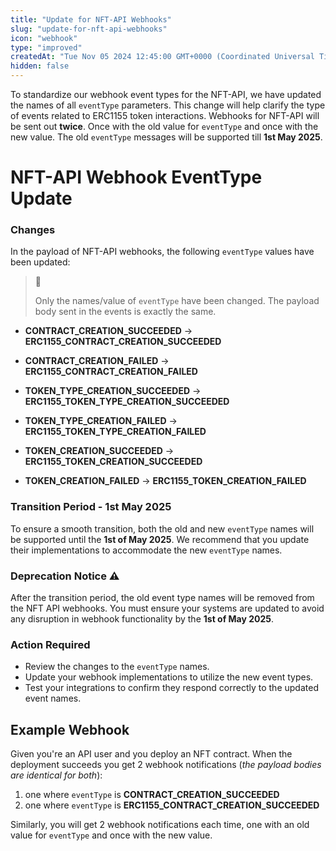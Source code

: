 ```yaml
---
title: "Update for NFT-API Webhooks"
slug: "update-for-nft-api-webhooks"
icon: "webhook"
type: "improved"
createdAt: "Tue Nov 05 2024 12:45:00 GMT+0000 (Coordinated Universal Time)"
hidden: false
---
```

To standardize our webhook event types for the NFT-API, we have updated the names of all `eventType` parameters. This change will help clarify the type of events related to ERC1155 token interactions. Webhooks for NFT-API will be sent out **twice**. Once with the old value for `eventType` and once with the new value. The old `eventType` messages will be supported till **1st May 2025**.

# NFT-API Webhook EventType Update

### Changes

In the payload of NFT-API webhooks, the following `eventType` values have been updated:

> 📘 
> 
> Only the names/value of `eventType` have been changed. The payload body sent in the events is exactly the same.

- **CONTRACT_CREATION_SUCCEEDED** → **ERC1155_CONTRACT_CREATION_SUCCEEDED**

- **CONTRACT_CREATION_FAILED** → **ERC1155_CONTRACT_CREATION_FAILED**

- **TOKEN_TYPE_CREATION_SUCCEEDED** → **ERC1155_TOKEN_TYPE_CREATION_SUCCEEDED**

- **TOKEN_TYPE_CREATION_FAILED** → **ERC1155_TOKEN_TYPE_CREATION_FAILED**

- **TOKEN_CREATION_SUCCEEDED** → **ERC1155_TOKEN_CREATION_SUCCEEDED**

- **TOKEN_CREATION_FAILED** → **ERC1155_TOKEN_CREATION_FAILED**

### Transition Period - 1st May 2025

To ensure a smooth transition, both the old and new `eventType` names will be supported until the **1st of May 2025**. We recommend that you update their implementations to accommodate the new `eventType` names.

### Deprecation Notice ⚠️

After the transition period, the old event type names will be removed from the NFT API webhooks. You must ensure your systems are updated to avoid any disruption in webhook functionality by the **1st of May 2025**.

### Action Required

- Review the changes to the `eventType` names.
- Update your webhook implementations to utilize the new event types.
- Test your integrations to confirm they respond correctly to the updated event names.

## Example Webhook

Given you're an API user and you deploy an NFT contract. When the deployment succeeds you get 2 webhook notifications (_the payload bodies are identical for both_): 

1. one where `eventType` is **CONTRACT_CREATION_SUCCEEDED**
2. one where `eventType` is **ERC1155_CONTRACT_CREATION_SUCCEEDED**

Similarly, you will get 2 webhook notifications each time, one with an old value for `eventType` and once with the new value.
